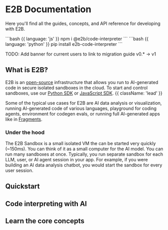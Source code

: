 

<HeroPattern />

# E2B Documentation
Here you'll find all the guides, concepts, and API reference for developing with E2B.

<CodeGroup isTerminalCommand>
```bash {{ language: 'js' }}
npm i @e2b/code-interpreter
```
```bash {{ language: 'python' }}
pip install e2b-code-interpreter
```
</CodeGroup>

TODO: Add banner for current users to link to migration guide v0.* -> v1

## What is E2B?
E2B is an [open-source](https://github.com/e2b-dev) infrastructure that allows you run to AI-generated code in secure isolated sandboxes in the cloud.
To start and control sandboxes, use our [Python SDK](https://pypi.org/project/e2b/) or [JavaScript SDK](https://www.npmjs.com/package/e2b). {{ className: 'lead' }}

Some of the typical use cases for E2B are AI data analysis or visualization, running AI-generated code of various languages, playground for coding agents, environment for codegen evals, or running full AI-generated apps like in [Fragments](https://github.com/e2b-dev/fragments).

### Under the hood
The E2B Sandbox is a small isolated VM the can be started very quickly (~150ms). You can think of it as a small computer for the AI model. You can run many sandboxes at once. Typically, you run separate sandbox for each LLM, user, or AI agent session in your app.
For example, if you were building an AI data analysis chatbot, you would start the sandbox for every user session.


## Quickstart
<Quickstart/>

## Code interpreting with AI
<CodeInterpreting/>


## Learn the core concepts
<Concepts/>

